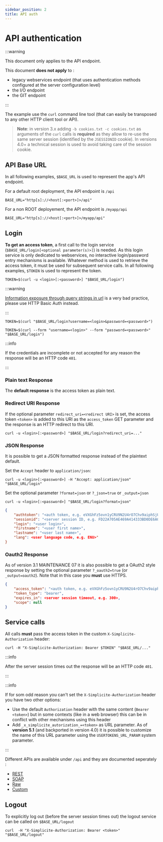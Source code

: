 ```yaml
---
sidebar_position: 2
title: API auth
---
```


API authentication
=======================

:::warning

This document only applies to the API endpoint.

This document **does not apply** to :
- legacy webservices endpoint (that uses authentication methods configured at the server configuration level) 
- the I/O endpoint
- the GIT endpoint

:::

The example use the `curl` command line tool (that can easily be transposed to any other HTTP client tool or API).

> **Note**: in version 3.x adding `-b cookies.txt -c cookies.txt` as arguments of the `curl` calls is **required**
> as they allow to re-use the same server session (identified by the `JSESSIONID` cookie).
> In versions 4.0+ a technical session is used to avoid taking care of the session cookie.

API Base URL
------------

In all following examples, `$BASE_URL` is used to represent the app's API endpoint. 


<Tabs>
<TabItem value="tab1" label="default (ROOT deployement)">

For a default root deployment, the API endpoint is `/api`

```shell
BASE_URL="http[s]://<host[:<port>]>/api"
```

</TabItem>
<TabItem value="tab2" label="non ROOT deployement">

For a non ROOT deployement, the API endpoint is `/myapp/api`

```shell
BASE_URL="http[s]://<host[:<port>]>/myapp/api"
```

</TabItem>
</Tabs>

Login
-----

**To get an access token**, a first call to the login service (`$BASE_URL/login[<optional parameter(s)>]`) is needed. As this login service is only dedicated to webservices, no interactive login/password entry mechanisms is available. Whatever method is used to retrieve the access token, it must be used for subsequent service calls. In all following examples, `$TOKEN` is used to represent the token.

<Tabs>
<TabItem value="tab1" label="HTTP Basic auth">

```shell
TOKEN=$(curl -u <login>[:<password>] "$BASE_URL/login")
```

</TabItem>
<TabItem value="tab2" label="GET (not recommended)">

:::warning

[Information exposure through query strings in url](https://owasp.org/www-community/vulnerabilities/Information_exposure_through_query_strings_in_url) is a very bad practice, please use HTTP Basic Auth instead.

:::

```shell
TOKEN=$(curl "$BASE_URL/login?username=<login>&password=<password>")
```

</TabItem>
<TabItem value="tab3" label="POST (not recommended)">

```shell
TOKEN=$(curl --form "username=<login>" --form "password=<password>" "$BASE_URL/login")
```

</TabItem>
</Tabs>

:::info

If the credentials are incomplete or not accepted for any reason the response will be an HTTP code `401`.

:::

### Plain text Response

The **default response** is the access token as plain text.

### Redirect URI Response

If the optional parameter `redirect_uri=<redirect URI>` is set, the access token `<token>` is added to this URI as the `access_token` GET parameter
and the response is an HTTP redirect to this URI.

```shell
curl -u <login>[:<password>] "$BASE_URL/login?redirect_uri=..."
```

### JSON Response

It is possible to get a JSON formatted response instead of the plaintext default.

<Tabs>
<TabItem value="tab1" label="Accept header (v5.2.39+)">

Set the `Accept` header to `application/json`:

```shell
curl -u <login>[:<password>] -H "Accept: application/json" "$BASE_URL/login"
```

</TabItem>
<TabItem value="tab2" label="URL Parameter">

Set the optional parameter `?format=json` or `?_json=true` or `_output=json`

```shell
curl -u <login>[:<password>] "$BASE_URL/login?format=json"
```

</TabItem>
</Tabs>

```json
{
	"authtoken": "<auth token, e.g. eVXGhFz5ovn1yCRU9N2U4rO7Chv9aiphSjUK5njA4clCSHXy5t>",
	"sessionid": "<server session ID, e.g. FD22A705AE469A414333BD0DE6A0222D>",
	"login": "<user login>",
	"firstname": "<user first name>",
	"lastname": "<user last name>",
	"lang": <user language code, e.g. ENU>"
}
```

### Oauth2 Response

As of version 3.1 MAINTENANCE 07 it is also possible to get a OAuth2 style response by setting the optional parameter `?_oauth2=true` (or `_output=oauth2`).
Note that in this case you **must** use HTTPS.

```json
{
	"access_token": "<auth token, e.g. eVXGhFz5ovn1yCRU9N2U4rO7Chv9aiphSjUK5njA4clCSHXy5t>",
	"token_type": "bearer",
	"expires_in": <server session timeout, e.g. 300>,
	"scope": null
}
```

Service calls
-------------

All calls **must** pass the access token in the custom `X-Simplicite-Authorization` header:

```shell
curl -H "X-Simplicite-Authorization: Bearer $TOKEN" "$BASE_URL/..."
```

:::info

After the server session times out the response will be an HTTP code `401`.

:::

:::info

If for som odd reason you can't set the `X-Simplicite-Authorization` header you have two other options:

- Use the default `Authorization` header with the same content (`Bearer <token>`)
  but in some contexts (like in a web browser) this can be in conflict with other mechanisms using this header
- Add `_x_simplicite_autorization_=<token>` as URL parameter.
  As of **version 5.1** (and backported in version 4.0) it is possible to customize the name of this URL
  parameter using the `USERTOKENS_URL_PARAM` system parameter.

:::

Different APIs are available under `/api` and they are documented seperately :
- [REST](rest-services)
- [SOAP](soap-services)
- [Raw](raw-services)
- [Custom](custom-services)

Logout
------

To explicitly log out (before the server session times out) the logout service can be called on `$BASE_URL/logout`

```shell
curl  -H "X-Simplicite-Authorization: Bearer <token>" "$BASE_URL/logout"
```
